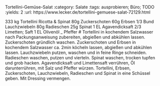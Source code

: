 Tortellini-Gemüse-Salat
:category: Salate
:tags: ausprobieren; Büro; TODO
:yields: 2
:url: https://www.lecker.de/tortellini-gemuese-salat-72129.html

333 kg Tortellini Ricotta & Spinat
80g Zuckerschoten
60g Erbsen
1/3 Bund Lauchzwiebeln
80g Radieschen
25g Spinat
1 EL Agavendicksaft
2/3 Limetten; Saft
1 EL Olivenöl
_ Pfeffer
# Tortellini in kochendem Salzwasser nach Packungsanweisung zubereiten, abgießen und abkühlen lassen. Zuckerschoten gründlich waschen. Zuckerschoten und Erbsen in kochendem Salzwasser ca. 2min köcheln lassen, abgießen und abkühlen lassen.
  Lauchzwiebeln putzen, waschen und in feine Ringe schneiden. Radieschen waschen, putzen und vierteln. Spinat waschen, trocken tupfen und grob hacken. Agavendicksaft und Limettensaft verrühren, Öl darunterrühren, mit Salz und Pfeffer würzen.
  Tortellini, Erbsen, Zuckerschoten, Lauchzwiebeln, Radieschen und Spinat in eine Schüssel geben. Mit Dressing vermengen.
